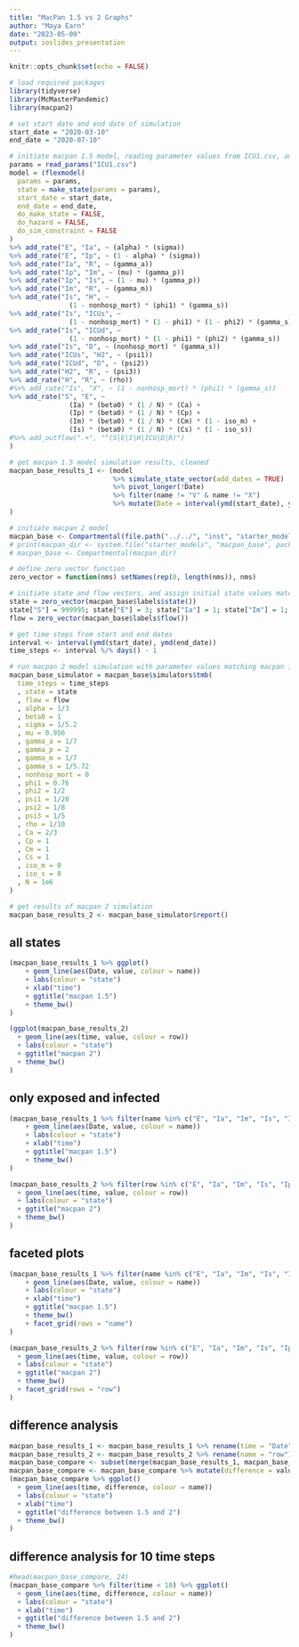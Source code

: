```yaml
---
title: "MacPan 1.5 vs 2 Graphs"
author: "Maya Earn"
date: "2023-05-09"
output: ioslides_presentation
---
```


```r
knitr::opts_chunk$set(echo = FALSE)

# load required packages
library(tidyverse)
library(McMasterPandemic)
library(macpan2)

# set start date and end date of simulation
start_date = "2020-03-10"
end_date = "2020-07-10"

# initiate macpan 1.5 model, reading parameter values from ICU1.csv, and getting state values from make_state()
params = read_params("ICU1.csv")
model = (flexmodel(
  params = params,
  state = make_state(params = params),
  start_date = start_date,
  end_date = end_date,
  do_make_state = FALSE,
  do_hazard = FALSE,
  do_sim_constraint = FALSE
)
%>% add_rate("E", "Ia", ~ (alpha) * (sigma))
%>% add_rate("E", "Ip", ~ (1 - alpha) * (sigma))
%>% add_rate("Ia", "R", ~ (gamma_a))
%>% add_rate("Ip", "Im", ~ (mu) * (gamma_p))
%>% add_rate("Ip", "Is", ~ (1 - mu) * (gamma_p))
%>% add_rate("Im", "R", ~ (gamma_m))
%>% add_rate("Is", "H", ~
               (1 - nonhosp_mort) * (phi1) * (gamma_s))
%>% add_rate("Is", "ICUs", ~
               (1 - nonhosp_mort) * (1 - phi1) * (1 - phi2) * (gamma_s))
%>% add_rate("Is", "ICUd", ~
               (1 - nonhosp_mort) * (1 - phi1) * (phi2) * (gamma_s))
%>% add_rate("Is", "D", ~ (nonhosp_mort) * (gamma_s))
%>% add_rate("ICUs", "H2", ~ (psi1))
%>% add_rate("ICUd", "D", ~ (psi2))
%>% add_rate("H2", "R", ~ (psi3))
%>% add_rate("H", "R", ~ (rho))
#%>% add_rate("Is", "X", ~ (1 - nonhosp_mort) * (phi1) * (gamma_s))
%>% add_rate("S", "E", ~
               (Ia) * (beta0) * (1 / N) * (Ca) +
               (Ip) * (beta0) * (1 / N) * (Cp) +
               (Im) * (beta0) * (1 / N) * (Cm) * (1 - iso_m) +
               (Is) * (beta0) * (1 / N) * (Cs) * (1 - iso_s))
#%>% add_outflow(".+", "^(S|E|I|H|ICU|D|R)")
)

# get macpan 1.5 model simulation results, cleaned
macpan_base_results_1 <- (model 
                          %>% simulate_state_vector(add_dates = TRUE)
                          %>% pivot_longer(!Date)
                          %>% filter(name != "V" & name != "X")
                          %>% mutate(Date = interval(ymd(start_date), ymd(Date)) %/% days())
)

# initiate macpan 2 model
macpan_base <- Compartmental(file.path("../../", "inst", "starter_models", "macpan_base"))
# print(macpan_dir <- system.file("starter_models", "macpan_base", package = "macpan2"))
# macpan_base <- Compartmental(macpan_dir)

# define zero vector function
zero_vector = function(nms) setNames(rep(0, length(nms)), nms)

# initiate state and flow vectors, and assign initial state values matching macpan 1.5 model to macpan 2 model
state = zero_vector(macpan_base$labels$state())
state["S"] = 999995; state["E"] = 3; state["Ia"] = 1; state["Im"] = 1;
flow = zero_vector(macpan_base$labels$flow())

# get time steps from start and end dates
interval <- interval(ymd(start_date), ymd(end_date))
time_steps <- interval %/% days() - 1

# run macpan 2 model simulation with parameter values matching macpan 1.5 model
macpan_base_simulator = macpan_base$simulators$tmb(
  time_steps = time_steps
  , state = state
  , flow = flow
  , alpha = 1/3
  , beta0 = 1
  , sigma = 1/5.2
  , mu = 0.956
  , gamma_a = 1/7
  , gamma_p = 2
  , gamma_m = 1/7
  , gamma_s = 1/5.72
  , nonhosp_mort = 0
  , phi1 = 0.76
  , phi2 = 1/2
  , psi1 = 1/20
  , psi2 = 1/8
  , psi3 = 1/5
  , rho = 1/10
  , Ca = 2/3
  , Cp = 1
  , Cm = 1
  , Cs = 1
  , iso_m = 0
  , iso_s = 0
  , N = 1e6
)

# get results of macpan 2 simulation
macpan_base_results_2 <- macpan_base_simulator$report()

```

## all states

```r
(macpan_base_results_1 %>% ggplot()
    + geom_line(aes(Date, value, colour = name))
    + labs(colour = "state")
    + xlab("time")
    + ggtitle("macpan 1.5")
    + theme_bw()
)

(ggplot(macpan_base_results_2)
  + geom_line(aes(time, value, colour = row))
  + labs(colour = "state")
  + ggtitle("macpan 2")
  + theme_bw()
)
```

## only exposed and infected

```r
(macpan_base_results_1 %>% filter(name %in% c("E", "Ia", "Im", "Is", "Ip")) %>% ggplot()
    + geom_line(aes(Date, value, colour = name))
    + labs(colour = "state")
    + xlab("time")
    + ggtitle("macpan 1.5")
    + theme_bw()
)

(macpan_base_results_2 %>% filter(row %in% c("E", "Ia", "Im", "Is", "Ip")) %>% ggplot()
  + geom_line(aes(time, value, colour = row))
  + labs(colour = "state")
  + ggtitle("macpan 2")
  + theme_bw()
)
```

## faceted plots

```r
(macpan_base_results_1 %>% filter(name %in% c("E", "Ia", "Im", "Is", "Ip")) %>% ggplot()
    + geom_line(aes(Date, value, colour = name))
    + labs(colour = "state")
    + xlab("time")
    + ggtitle("macpan 1.5")
    + theme_bw()
    + facet_grid(rows = "name")
)

(macpan_base_results_2 %>% filter(row %in% c("E", "Ia", "Im", "Is", "Ip")) %>% ggplot()
  + geom_line(aes(time, value, colour = row))
  + labs(colour = "state")
  + ggtitle("macpan 2")
  + theme_bw()
  + facet_grid(rows = "row")
)
```

<!-- ## facet 2 -->

<!-- # ```{r faceted2, echo = FALSE, fig.width = 4, fig.height = 5} -->
<!-- # (macpan_base_results_1 %>% filter(name %in% c("R", "H")) %>% ggplot() -->
<!-- #     + geom_line(aes(Date, value, colour = name)) -->
<!-- #     + labs(colour = "state") -->
<!-- #     + xlab("time") -->
<!-- #     + ggtitle("macpan 1.5") -->
<!-- #     + theme_bw() -->
<!-- #     + facet_grid(rows = "name", scales = "free") -->
<!-- # ) -->
<!-- #  -->
<!-- # (macpan_base_results_2 %>% filter(row %in% c("R", "H")) %>% ggplot() -->
<!-- #   + geom_line(aes(time, value, colour = row)) -->
<!-- #   + labs(colour = "state") -->
<!-- #   + ggtitle("macpan 2") -->
<!-- #   + theme_bw() -->
<!-- #   + facet_grid(rows = "row", scales = "free") -->
<!-- # ) -->
<!-- # ``` -->

## difference analysis

```r
macpan_base_results_1 <- macpan_base_results_1 %>% rename(time = "Date")
macpan_base_results_2 <- macpan_base_results_2 %>% rename(name = "row")
macpan_base_compare <- subset(merge(macpan_base_results_1, macpan_base_results_2, by = c("time", "name")), select = c("time", "name", "value.x", "value.y"))
macpan_base_compare <- macpan_base_compare %>% mutate(difference = value.x - value.y) %>% arrange(time)
(macpan_base_compare %>% ggplot()
  + geom_line(aes(time, difference, colour = name))
  + labs(colour = "state")
  + xlab("time")
  + ggtitle("difference between 1.5 and 2")
  + theme_bw()
)
```

## difference analysis for 10 time steps

```r
#head(macpan_base_compare, 24)
(macpan_base_compare %>% filter(time < 10) %>% ggplot()
  + geom_line(aes(time, difference, colour = name))
  + labs(colour = "state")
  + xlab("time")
  + ggtitle("difference between 1.5 and 2")
  + theme_bw()
)
```

<!-- ## logarithmic difference analysis  -->

<!-- # ```{r closer2, echo=FALSE} -->
<!-- %>% mutate(log_difference = log(value.x) - log(value.y)) -->
<!-- # (macpan_base_compare %>% ggplot() -->
<!-- #   + geom_line(aes(time, log_difference, colour = name)) -->
<!-- #   + labs(colour = "state") -->
<!-- #   + xlab("time") -->
<!-- #   + ggtitle("difference between 1.5 and 2") -->
<!-- #   + theme_bw() -->
<!-- # ) -->
<!-- # ``` -->